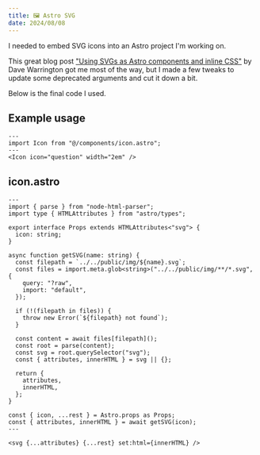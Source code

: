 ---
title: 🖼️ Astro SVG
date: 2024/08/08
---

I needed to embed SVG icons into an Astro project I'm working on.

This great blog post ["Using SVGs as Astro components and inline CSS"](https://ellodave.dev/blog/article/using-svgs-as-astro-components-and-inline-css/) by Dave Warrington got me most of the way, but I made a few tweaks to update some deprecated arguments and cut it down a bit.

Below is the final code I used.

## Example usage

```astro
---
import Icon from "@/components/icon.astro";
---
<Icon icon="question" width="2em" />
```

## icon.astro

```astro
---
import { parse } from "node-html-parser";
import type { HTMLAttributes } from "astro/types";

export interface Props extends HTMLAttributes<"svg"> {
  icon: string;
}

async function getSVG(name: string) {
  const filepath = `../../public/img/${name}.svg`;
  const files = import.meta.glob<string>("../../public/img/**/*.svg", {
    query: "?raw",
    import: "default",
  });

  if (!(filepath in files)) {
    throw new Error(`${filepath} not found`);
  }

  const content = await files[filepath]();
  const root = parse(content);
  const svg = root.querySelector("svg");
  const { attributes, innerHTML } = svg || {};

  return {
    attributes,
    innerHTML,
  };
}

const { icon, ...rest } = Astro.props as Props;
const { attributes, innerHTML } = await getSVG(icon);
---

<svg {...attributes} {...rest} set:html={innerHTML} />
```
